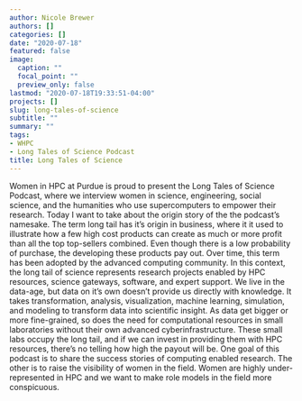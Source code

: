 ```yaml
---
author: Nicole Brewer
authors: []
categories: []
date: "2020-07-18"
featured: false
image:
  caption: ""
  focal_point: ""
  preview_only: false
lastmod: "2020-07-18T19:33:51-04:00"
projects: []
slug: long-tales-of-science
subtitle: ""
summary: ""
tags:
- WHPC
- Long Tales of Science Podcast
title: Long Tales of Science
---
```


Women in HPC at Purdue is proud to present the Long Tales of Science Podcast, where we interview women in science, engineering, social science, and the humanities who use supercomputers to empower their research. Today I want to take about the origin story of the the podcast's namesake. The term long tail has it's origin in business, where it it used to illustrate how a few high cost products can create as much or more profit than all the top top-sellers combined. Even though there is a low probability of purchase, the developing these products pay out. Over time, this term has been adopted by the advanced computing community. In this context, the long tail of science represents research projects enabled by HPC resources, science gateways, software, and expert support. We live in the data-age, but data on it's own doesn't provide us directly with knowledge. It takes transformation, analysis, visualization, machine learning, simulation, and modeling to transform data into scientific insight. As data get bigger or more fine-grained, so does the need for computational resources in small laboratories without their own advanced cyberinfrastructure. These small labs occupy the long tail, and if we can invest in providing them with HPC resources, there's no telling how high the payout will be. One goal of this podcast is to share the success stories of computing enabled research. The other is to raise the visibility of women in the field. Women are highly under-represented in HPC and we want to make role models in the field more conspicuous. 